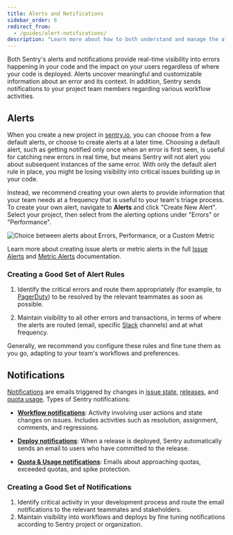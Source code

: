 ```yaml
---
title: Alerts and Notifications
sidebar_order: 6
redirect_from:
  - /guides/alert-notifications/
description: "Learn more about how to both understand and manage the alerts and notifications that give real-time visibility into errors happening in your code."
---
```


Both Sentry's alerts and notifications provide real-time visibility into errors happening in your code and the impact on your users regardless of where your code is deployed. Alerts uncover meaningful and customizable information about an error and its context. In addition, Sentry sends notifications to your project team members regarding various workflow activities.

## Alerts

When you create a new project in [sentry.io](https://sentry.io), you can choose from a few default alerts, or choose to create alerts at a later time. Choosing a default alert, such as getting notified only once when an error is first seen, is useful for catching new errors in real time, but means Sentry will not alert you about subsequent instances of the same error. With only the default alert rule in place, you might be losing visibility into critical issues building up in your code.

Instead, we recommend creating your own alerts to provide information that your team needs at a frequency that is useful to your team's triage process. To create your own alert, navigate to **Alerts** and click "Create New Alert". Select your project, then select from the alerting options under "Errors" or "Performance".

![Choice between alerts about Errors, Performance, or a Custom Metric](create-new-alert-rule.png)

Learn more about creating issue alerts or metric alerts in the full [Issue Alerts](/product/sentry-basics/guides/alert-notifications/issue-alerts/) and [Metric Alerts](/product/sentry-basics/guides/alert-notifications/metric-alerts/) documentation.

### Creating a Good Set of Alert Rules

1. Identify the critical errors and route them appropriately (for example, to [PagerDuty](/product/integrations/pagerduty/)) to be resolved by the relevant teammates as soon as possible.

2. Maintain visibility to all other errors and transactions, in terms of where the alerts are routed (email, specific [Slack](/product/integrations/slack/) channels) and at what frequency.

Generally, we recommend you configure these rules and fine tune them as you go, adapting to your team's workflows and preferences.

## Notifications

[Notifications](/product/sentry-basics/guides/alert-notifications/notifications/) are emails triggered by changes in [issue state](/product/alerts/notifications/#issue-states), [releases](/product/releases/), and [quota usage](/product/accounts/quotas/). Types of Sentry notifications:

- [**Workflow notifications**](/product/sentry-basics/guides/alert-notifications/notifications/#workflow-notifications): Activity involving user actions and state changes on issues. Includes activities such as resolution, assignment, comments, and regressions.

- [**Deploy notifications**](/product/sentry-basics/guides/alert-notifications/notifications/#deploy-notifications): When a release is deployed, Sentry automatically sends an email to users who have committed to the release.

- [**Quota & Usage notifications**](/product/accounts/quotas/): Emails about approaching quotas, exceeded quotas, and spike protection.

### Creating a Good Set of Notifications

1. Identify critical activity in your development process and route the email notifications to the relevant teammates and stakeholders.
2. Maintain visibility into workflows and deploys by fine tuning notifications according to Sentry project or organization.
